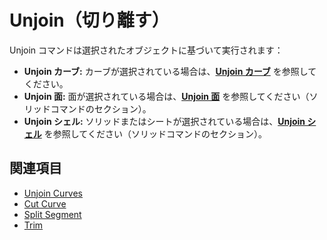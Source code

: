 
# Unjoin（切り離す）

<Reference shortcut="Alt + J" command="Unjoin" button="コマンドバー右"  buttonIcon='button-unjoin' />

Unjoin コマンドは選択されたオブジェクトに基づいて実行されます：
   - **Unjoin カーブ:** カーブが選択されている場合は、[**Unjoin カーブ**](unjoin-curve) を参照してください。
   - **Unjoin 面:** 面が選択されている場合は、[**Unjoin 面**](/solid/unjoin-faces) を参照してください（ソリッドコマンドのセクション）。
   - **Unjoin シェル:** ソリッドまたはシートが選択されている場合は、[**Unjoin シェル**](/solid/unjoin-shells) を参照してください（ソリッドコマンドのセクション）。

## 関連項目
- [Unjoin Curves](unjoin-curve)
- [Cut Curve](cut-curve)
- [Split Segment](split-segment)
- [Trim](trim)